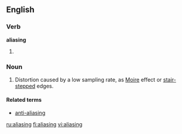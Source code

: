 ==English==
===Verb===
'''aliasing'''
# {{present participle of|[[alias]]}}

===Noun===
{{en-noun}}
# {{context|signal processing|graphics|sound recording}} Distortion caused by a low sampling rate, as [[Moire]] effect or [[stair-stepped]] edges.

====Related terms====
*[[anti-aliasing]]

[[ru:aliasing]]
[[fi:aliasing]]
[[vi:aliasing]]